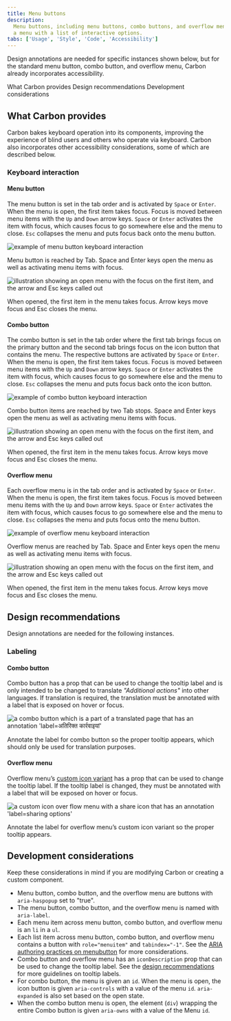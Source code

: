 ```yaml
---
title: Menu buttons
description:
  Menu buttons, including menu buttons, combo buttons, and overflow menus, open
  a menu with a list of interactive options.
tabs: ['Usage', 'Style', 'Code', 'Accessibility']
---
```



<PageDescription>

Design annotations are needed for specific instances shown below, but for the
standard menu button, combo button, and overflow menu, Carbon already
incorporates accessibility.

</PageDescription>

<AnchorLinks>

<AnchorLink>What Carbon provides</AnchorLink>
<AnchorLink>Design recommendations</AnchorLink>
<AnchorLink>Development considerations</AnchorLink>

</AnchorLinks>

<A11yStatus layout="table" components="Menu buttons" />

## What Carbon provides

Carbon bakes keyboard operation into its components, improving the experience of
blind users and others who operate via keyboard. Carbon also incorporates other
accessibility considerations, some of which are described below.

### Keyboard interaction

#### Menu button

The menu button is set in the tab order and is activated by `Space` or `Enter`.
When the menu is open, the first item takes focus. Focus is moved between menu
items with the `Up` and `Down` arrow keys. `Space` or `Enter` activates the item
with focus, which causes focus to go somewhere else and the menu to close. `Esc`
collapses the menu and puts focus back onto the menu button.

<Row>
<Column colLg={8}>

![example of menu button keyboard interaction](images/menu-button-accessibility-1.png)

<Caption>
  Menu button is reached by Tab. Space and Enter keys open the menu as well as
  activating menu items with focus.
</Caption>

</Column>
</Row>

<Row>
<Column colLg={8}>

![illustration showing an open menu with the focus on the first item, and the arrow and Esc keys called out](images/menu-button-accessibility-2.png)

<Caption>
  When opened, the first item in the menu takes focus. Arrow keys move focus and
  Esc closes the menu.
</Caption>

</Column>
</Row>

#### Combo button

The combo button is set in the tab order where the first tab brings focus on the
primary button and the second tab brings focus on the icon button that contains
the menu. The respective buttons are activated by `Space` or `Enter`. When the
menu is open, the first item takes focus. Focus is moved between menu items with
the `Up` and `Down` arrow keys. `Space` or `Enter` activates the item with
focus, which causes focus to go somewhere else and the menu to close. `Esc`
collapses the menu and puts focus back onto the icon button.

<Row>
<Column colLg={8}>

![example of combo button keyboard interaction](images/combo-button-accessibility-1.png)

<Caption>
  Combo button items are reached by two Tab stops. Space and Enter keys open the
  menu as well as activating menu items with focus.
</Caption>

</Column>
</Row>

<Row>
<Column colLg={8}>

![illustration showing an open menu with the focus on the first item, and the arrow and Esc keys called out](images/combo-button-accessibility-2.png)

<Caption>
  When opened, the first item in the menu takes focus. Arrow keys move focus and
  Esc closes the menu.
</Caption>

</Column>
</Row>

#### Overflow menu

Each overflow menu is in the tab order and is activated by `Space` or `Enter`.
When the menu is open, the first item takes focus. Focus is moved between menu
items with the `Up` and `Down` arrow keys. `Space` or `Enter` activates the item
with focus, which causes focus to go somewhere else and the menu to close. `Esc`
collapses the menu and puts focus onto the menu button.

<Row>
<Column colLg={8}>

![example of overflow menu keyboard interaction](images/overflow-menu-accessibility-1.png)

<Caption>
  Overflow menus are reached by Tab. Space and Enter keys open the menu as well
  as activating menu items with focus.
</Caption>

</Column>
</Row>

<Row>
<Column colLg={8}>

![illustration showing an open menu with the focus on the first item, and the arrow and Esc keys called out](images/overflow-menu-accessibility-2.png)

<Caption>
  When opened, the first item in the menu takes focus. Arrow keys move focus and
  Esc closes the menu.
</Caption>

</Column>
</Row>

## Design recommendations

Design annotations are needed for the following instances.

### Labeling

#### Combo button

Combo button has a prop that can be used to change the tooltip label and is only
intended to be changed to translate _"Additional actions"_ into other languages.
If translation is required, the translation must be annotated with a label that
is exposed on hover or focus.

<Row>
<Column colLg={8}>

![a combo button which is a part of a translated page that has an annotation 'label=अतिरिक्त कार्रवाइयां'](images/combo-button-accessibility-3.png)

<Caption>
  Annotate the label for combo button so the proper tooltip appears, which
  should only be used for translation purposes.
</Caption>

</Column>
</Row>

#### Overflow menu

Overflow menu’s
[custom icon variant](https://react.carbondesignsystem.com/?path=/story/components-overflowmenu--render-custom-icon)
has a prop that can be used to change the tooltip label. If the tooltip label is
changed, they must be annotated with a label that will be exposed on hover or
focus.

<Row>
<Column colLg={8}>

![a custom icon over flow menu with a share icon that has an annotation 'label=sharing options'](images/overflow-menu-accessibility-3.png)

<Caption>
  Annotate the label for overflow menu’s custom icon variant so the proper
  tooltip appears.
</Caption>

</Column>
</Row>

## Development considerations

Keep these considerations in mind if you are modifying Carbon or creating a
custom component.

- Menu button, combo button, and the overflow menu are buttons with
  `aria-haspopup` set to "true".
- The menu button, combo button, and the overflow menu is named with
  `aria-label`.
- Each menu item across menu button, combo button, and overflow menu is an `li`
  in a `ul`.
- Each list item across menu button, combo button, and overflow menu contains a
  button with `role="menuitem"` and `tabindex="-1"`. See the
  [ARIA authoring practices on menubutton](https://w3c.github.io/aria-practices/#menubutton)
  for more considerations.
- Combo button and overflow menu has an `iconDescription` prop that can be used
  to change the tooltip label. See the
  [design recommendations](#design-recommendations) for more guidelines on
  tooltip labels.
- For combo button, the menu is given an `id`. When the menu is open, the icon
  button is given `aria-controls` with a value of the menu `id`. `aria-expanded`
  is also set based on the open state.
- When the combo button menu is open, the element (`div`) wrapping the entire
  Combo button is given `aria-owns` with a value of the Menu `id`.
